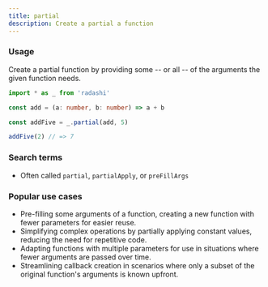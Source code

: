 ```yaml
---
title: partial
description: Create a partial a function
---
```


### Usage

Create a partial function by providing some -- or all -- of the arguments the given function needs.

```ts
import * as _ from 'radashi'

const add = (a: number, b: number) => a + b

const addFive = _.partial(add, 5)

addFive(2) // => 7
```

### Search terms

- Often called `partial`, `partialApply`, or `preFillArgs`

### Popular use cases

- Pre-filling some arguments of a function, creating a new function with fewer parameters for easier reuse.
- Simplifying complex operations by partially applying constant values, reducing the need for repetitive code.
- Adapting functions with multiple parameters for use in situations where fewer arguments are passed over time.
- Streamlining callback creation in scenarios where only a subset of the original function's arguments is known upfront.
